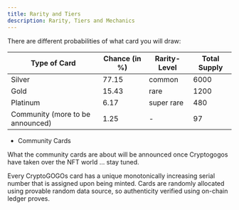 ```yaml
---
title: Rarity and Tiers
description: Rarity, Tiers and Mechanics
---
```



There are different probabilities of what card you will draw:

|Type of Card                     |Chance (in %)|Rarity-Level|Total Supply|
|---------------------------------|-------------|------------|------------|
|Silver                           |77.15        |common      |6000        |
|Gold                             |15.43        |rare        |1200        |
|Platinum                         |6.17         |super rare  |480         |
|Community (more to be announced) |1.25         |     -      |97          |


- Community Cards

What the community cards are about will be announced once Cryptogogos have taken over the NFT world ... stay tuned.

Every CryptoGOGOs card has a unique monotonically increasing serial number that is assigned upon being minted. Cards are randomly allocated using provable random data source, so authenticity verified using on-chain ledger proves. 

